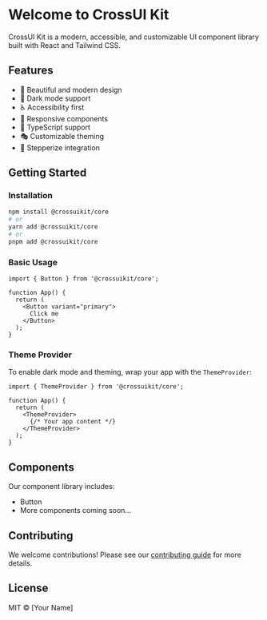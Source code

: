 
<Meta title="Welcome" />

# Welcome to CrossUI Kit

CrossUI Kit is a modern, accessible, and customizable UI component library built with React and Tailwind CSS.

## Features

- 🎨 Beautiful and modern design
- 🌙 Dark mode support
- ♿ Accessibility first
- 📱 Responsive components
- 🎯 TypeScript support
- 🎭 Customizable theming
- 🔄 Stepperize integration

## Getting Started

### Installation

```bash
npm install @crossuikit/core
# or
yarn add @crossuikit/core
# or
pnpm add @crossuikit/core
```

### Basic Usage

```tsx
import { Button } from '@crossuikit/core';

function App() {
  return (
    <Button variant="primary">
      Click me
    </Button>
  );
}
```

### Theme Provider

To enable dark mode and theming, wrap your app with the `ThemeProvider`:

```tsx
import { ThemeProvider } from '@crossuikit/core';

function App() {
  return (
    <ThemeProvider>
      {/* Your app content */}
    </ThemeProvider>
  );
}
```

## Components

Our component library includes:

- Button
- More components coming soon...

## Contributing

We welcome contributions! Please see our [contributing guide](https://github.com/yourusername/crossuikit) for more details.

## License

MIT © [Your Name] 